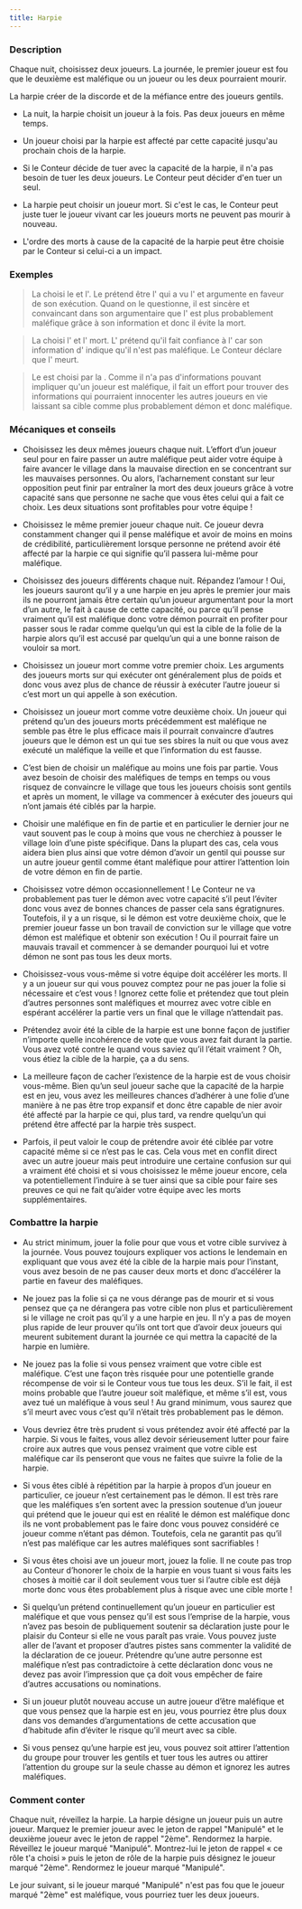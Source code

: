 ```yaml
---
title: Harpie
---
```



<Role HARPIE header />

### Description

Chaque nuit, choisissez deux joueurs. La journée, le premier joueur est fou que le deuxième est maléfique ou un joueur ou les deux pourraient mourir.

La harpie créer de la discorde et de la méfiance entre des joueurs gentils.

-   La nuit, la harpie choisit un joueur à la fois. Pas deux joueurs en même temps.

-   Un joueur choisi par la harpie est affecté par cette capacité jusqu'au prochain chois de la harpie. 

-   Si le Conteur décide de tuer avec la capacité de la harpie, il n'a pas besoin de tuer les deux joueurs. Le Conteur peut décider d'en tuer un seul.

-   La harpie peut choisir un joueur mort. Si c'est le cas, le Conteur peut juste tuer le joueur vivant car les joueurs morts ne peuvent pas mourir à nouveau.

-   L'ordre des morts à cause de la capacité de la harpie peut être choisie par le Conteur si celui-ci a un impact.

### Exemples

> La <Role HARPIE /> choisi le <Role MOINE /> et l'<Role INGENIEUR />. Le <Role MOINE /> prétend être l'<Role ENQUETEUR /> qui a vu l'<Role INGENIEUR /> et argumente en faveur de son exécution. Quand on le questionne, il est sincère et convaincant dans son argumentaire que l'<Role INGENIEUR /> est plus probablement maléfique grâce à son information et donc il évite la mort.

> La <Role HARPIE /> choisi l'<Role ORACLE /> et l'<Role ALCHIMISTE /> mort. L'<Role ORACLE /> prétend qu'il fait confiance à l'<Role ALCHIMISTE /> car son information d'<Role ORACLE /> indique qu'il n'est pas maléfique. Le Conteur déclare que l'<Role ORACLE /> meurt.

> Le <Role FERMIER /> est choisi par la <Role HARPIE />. Comme il n'a pas d'informations pouvant impliquer qu'un joueur est maléfique, il fait un effort pour trouver des informations qui pourraient innocenter les autres joueurs en vie laissant sa cible comme plus probablement démon et donc maléfique.

### Mécaniques et conseils

- Choisissez les deux mêmes joueurs chaque nuit. L’effort d’un joueur seul pour en faire passer un autre maléfique peut aider votre équipe à faire avancer le village dans la mauvaise direction en se concentrant sur les mauvaises personnes. Ou alors, l’acharnement constant sur leur opposition peut finir par entraîner la mort des deux joueurs grâce à votre capacité sans que personne ne sache que vous êtes celui qui a fait ce choix. Les deux situations sont profitables pour votre équipe !

- Choisissez le même premier joueur chaque nuit. Ce joueur devra constamment changer qui il pense maléfique et avoir de moins en moins de crédibilité, particulièrement lorsque personne ne prétend avoir été affecté par la harpie ce qui signifie qu’il passera lui-même pour maléfique.

- Choisissez des joueurs différents chaque nuit. Répandez l’amour ! Oui, les joueurs sauront qu’il y a une harpie en jeu après le premier jour mais ils ne pourront jamais être certain qu’un joueur argumentant pour la mort d’un autre, le fait à cause de cette capacité, ou parce qu’il pense vraiment qu’il est maléfique donc votre démon pourrait en profiter pour passer sous le radar comme quelqu’un qui est la cible de la folie de la harpie alors qu’il est accusé par quelqu’un qui a une bonne raison de vouloir sa mort. 

- Choisissez un joueur mort comme votre premier choix. Les arguments des joueurs morts sur qui exécuter ont généralement plus de poids et donc vous avez plus de chance de réussir à exécuter l’autre joueur si c’est mort un qui appelle à son exécution. 

- Choisissez un joueur mort comme votre deuxième choix. Un joueur qui prétend qu’un des joueurs morts précédemment est maléfique ne semble pas être le plus efficace mais il pourrait convaincre d’autres joueurs que le démon est un <Role VIGORMORTIS /> qui tue ses sbires la nuit ou que vous avez exécuté un maléfique la veille et que l’information du <Role CROQUE_MORT /> est fausse. 

- C’est bien de choisir un maléfique au moins une fois par partie. Vous avez besoin de choisir des maléfiques de temps en temps ou vous risquez de convaincre le village que tous les joueurs choisis sont gentils et après un moment, le village va commencer à exécuter des joueurs qui n’ont jamais été ciblés par la harpie.

- Choisir une maléfique en fin de partie et en particulier le dernier jour ne vaut souvent pas le coup à moins que vous ne cherchiez à pousser le village loin d’une piste spécifique. Dans la plupart des cas, cela vous aidera bien plus ainsi que votre démon d’avoir un gentil qui pousse sur un autre joueur gentil comme étant maléfique pour attirer l’attention loin de votre démon en fin de partie.

- Choisissez votre démon occasionnellement ! Le Conteur ne va probablement pas tuer le démon avec votre capacité s’il peut l’éviter donc vous avez de bonnes chances de passer cela sans égratignures. Toutefois, il y a un risque, si le démon est votre deuxième choix, que le premier joueur fasse un bon travail de conviction sur le village que votre démon est maléfique et obtenir son exécution ! Ou il pourrait faire un mauvais travail et commencer à se demander pourquoi lui et votre démon ne sont pas tous les deux morts.

- Choisissez-vous vous-même si votre équipe doit accélérer les morts. Il y a un joueur sur qui vous pouvez comptez pour ne pas jouer la folie si nécessaire et c’est vous ! Ignorez cette folie et prétendez que tout plein d’autres personnes sont maléfiques et mourrez avec votre cible en espérant accélérer la partie vers un final que le village n’attendait pas. 

- Prétendez avoir été la cible de la harpie est une bonne façon de justifier n’importe quelle incohérence de vote que vous avez fait durant la partie. Vous avez voté contre le <Role VERTUEUX /> quand vous saviez qu’il l’était vraiment ? Oh, vous étiez la cible de la harpie, ça a du sens.

- La meilleure façon de cacher l’existence de la harpie est de vous choisir vous-même. Bien qu’un seul joueur sache que la capacité de la harpie est en jeu, vous avez les meilleures chances d’adhérer à une folie d’une manière à ne pas être trop expansif et donc être capable de nier avoir été affecté par la harpie ce qui, plus tard, va rendre quelqu’un qui prétend être affecté par la harpie très suspect.

- Parfois, il peut valoir le coup de prétendre avoir été ciblée par votre capacité même si ce n’est pas le cas. Cela vous met en conflit direct avec un autre joueur mais peut introduire une certaine confusion sur qui a vraiment été choisi et si vous choisissez le même joueur encore, cela va potentiellement l’induire à se tuer ainsi que sa cible pour faire ses preuves ce qui ne fait qu’aider votre équipe avec les morts supplémentaires. 

### Combattre la harpie

- Au strict minimum, jouer la folie pour que vous et votre cible survivez à la journée. Vous pouvez toujours expliquer vos actions le lendemain en expliquant que vous avez été la cible de la harpie mais pour l’instant, vous avez besoin de ne pas causer deux morts et donc d’accélérer la partie en faveur des maléfiques.

- Ne jouez pas la folie si ça ne vous dérange pas de mourir et si vous pensez que ça ne dérangera pas votre cible non plus et particulièrement si le village ne croit pas qu’il y a une harpie en jeu. Il n’y a pas de moyen plus rapide de leur prouver qu’ils ont tort que d’avoir deux joueurs qui meurent subitement durant la journée ce qui mettra la capacité de la harpie en lumière. 

- Ne jouez pas la folie si vous pensez vraiment que votre cible est maléfique. C’est une façon très risquée pour une potentielle grande récompense de voir si le Conteur vous tue tous les deux. S’il le fait, il est moins probable que l’autre joueur soit maléfique, et même s’il est, vous avez tué un maléfique à vous seul ! Au grand minimum, vous saurez que s’il meurt avec vous c’est qu’il n’était très probablement pas le démon.

- Vous devriez être très prudent si vous prétendez avoir été affecté par la harpie. Si vous le faites, vous allez devoir sérieusement lutter pour faire croire aux autres que vous pensez vraiment que votre cible est maléfique car ils penseront que vous ne faites que suivre la folie de la harpie.

- Si vous êtes ciblé à répétition par la harpie à propos d’un joueur en particulier, ce joueur n’est certainement pas le démon. Il est très rare que les maléfiques s’en sortent avec la pression soutenue d’un joueur qui prétend que le joueur qui est en réalité le démon est maléfique donc ils ne vont probablement pas le faire donc vous pouvez considéré ce joueur comme n’étant pas démon. Toutefois, cela ne garantit pas qu’il n’est pas maléfique car les autres maléfiques sont sacrifiables !

- Si vous êtes choisi ave un joueur mort, jouez la folie. Il ne coute pas trop au Conteur d’honorer le choix de la harpie en vous tuant si vous faits les choses à moitié car il doit seulement vous tuer si l’autre cible est déjà morte donc vous êtes probablement plus à risque avec une cible morte !

- Si quelqu’un prétend continuellement qu’un joueur en particulier est maléfique et que vous pensez qu’il est sous l’emprise de la harpie, vous n’avez pas besoin de publiquement soutenir sa déclaration juste pour le plaisir du Conteur si elle ne vous paraît pas vraie. Vous pouvez juste aller de l’avant et proposer d’autres pistes sans commenter la validité de la déclaration de ce joueur. Prétendre qu’une autre personne est maléfique n’est pas contradictoire à cette déclaration donc vous ne devez pas avoir l’impression que ça doit vous empêcher de faire d’autres accusations ou nominations. 

- Si un joueur plutôt nouveau accuse un autre joueur d’être maléfique et que vous pensez que la harpie est en jeu, vous pourriez être plus doux dans vos demandes d’argumentations de cette accusation que d’habitude afin d’éviter le risque qu’il meurt avec sa cible.

- Si vous pensez qu’une harpie est jeu, vous pouvez soit attirer l’attention du groupe pour trouver les gentils et tuer tous les autres ou attirer l’attention du groupe sur la seule chasse au démon et ignorez les autres maléfiques.

### Comment conter

Chaque nuit, réveillez la harpie. La harpie désigne un joueur puis un autre joueur. Marquez le premier joueur avec le jeton de rappel "Manipulé" et le deuxième joueur avec le jeton de rappel "2ème". Rendormez la harpie. Réveillez le joueur marqué "Manipulé". Montrez-lui le jeton de rappel « ce rôle t'a choisi » puis le jeton de rôle de la harpie puis désignez le joueur marqué "2ème". Rendormez le joueur marqué "Manipulé".

Le jour suivant, si le joueur marqué "Manipulé" n'est pas fou que le joueur marqué "2ème" est maléfique, vous pourriez tuer les deux joueurs.

